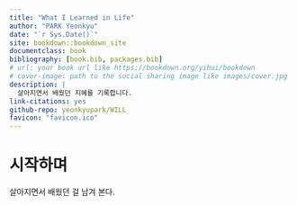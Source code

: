 ```yaml
--- 
title: "What I Learned in Life"
author: "PARK Yeonkyu"
date: "`r Sys.Date()`"
site: bookdown::bookdown_site
documentclass: book
bibliography: [book.bib, packages.bib]
# url: your book url like https://bookdown.org/yihui/bookdown
# cover-image: path to the social sharing image like images/cover.jpg
description: |
  살아지면서 배웠던 지혜를 기록합니다.
link-citations: yes
github-repo: yeonkyupark/WILL
favicon: "favicon.ico"
---
```


# 시작하며  

살아지면서 배웠던 걸 남겨 본다.

